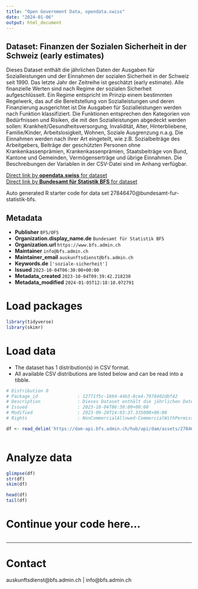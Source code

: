 ```yaml
---
title: "Open Government Data, opendata.swiss"
date: "2024-01-06"
output: html_document
---
```


## Dataset: Finanzen der Sozialen Sicherheit in der Schweiz (early estimates)

Dieses Dataset enthält die jährlichen Daten der Ausgaben für Sozialleistungen und der Einnahmen der sozialen Sicherheit in der Schweiz seit 1990. Das letzte Jahr der Zeitreihe ist geschätzt (early estimate). Alle finanzielle Werten sind nach Regime der sozialen Sicherheit aufgeschlüsselt. Ein Regime entspricht im Prinzip einem bestimmten Regelwerk, das auf die Bereitstellung von Sozialleistungen und deren Finanzierung ausgerichtet ist Die Ausgaben für Sozialleistungen werden nach Funktion klassifiziert. Die Funktionen entsprechen den Kategorien von Bedürfnissen und Risiken, die mit den Sozialleistungen abgedeckt werden sollen: Krankheit/Gesundheitsversorgung, Invalidität, Alter, Hinterbliebene, Familie/Kinder, Arbeitslosigkeit, Wohnen, Soziale Ausgrenzung n.a.g. Die Einnahmen werden nach ihrer Art eingeteilt, wie z.B. Sozialbeiträge des Arbeitgebers, Beiträge der geschützten Personen ohne Krankenkassenprämien, Krankenkassenprämien, Staatsbeiträge von Bund, Kantone und Gemeinden, Vermögenserträge und übrige Einnahmen. Die Beschreibungen der Variablen in der CSV-Datei sind im Anhang verfügbar.

[Direct link by **opendata.swiss** for dataset](https://opendata.swiss/de/dataset/finanzen-der-sozialen-sicherheit-in-der-schweiz-early-estimates)<br>
[Direct link by **Bundesamt für Statistik BFS** for dataset](https://www.bfs.admin.ch/asset/de/ts-x-13.02.02.02)

Auto generated R starter code for data set 27846470@bundesamt-fur-statistik-bfs.

## Metadata

- **Publisher** `BFS/OFS`
- **Organization.display_name.de** `Bundesamt für Statistik BFS`
- **Organization.url** `https://www.bfs.admin.ch`
- **Maintainer** `info@bfs.admin.ch`
- **Maintainer_email** `auskunftsdienst@bfs.admin.ch`
- **Keywords.de** `['soziale-sicherheit']`
- **Issued** `2023-10-04T06:30:00+00:00`
- **Metadata_created** `2023-10-04T09:39:42.218230`
- **Metadata_modified** `2024-01-05T12:18:10.072791`


# Load packages

```r

library(tidyverse)
library(skimr)

```

# Load data

-   The dataset has 1 distribution(s) in CSV format.
-   All available CSV distributions are listed below and can be read into a tibble.

```r

# Distribution 0
# Package_id               : 12771f5c-1694-44b3-8ce4-7978402dbf42
# Description              : Dieses Dataset enthält die jährlichen Daten der Ausgaben für Sozialleistungen und der Einnahmen der sozialen Sicherheit in der Schweiz seit 1990. Das letzte Jahr der Zeitreihe ist geschätzt (early estimate). Alle finanzielle Werten sind nach Regime der sozialen Sicherheit aufgeschlüsselt. Ein Regime entspricht im Prinzip einem bestimmten Regelwerk, das auf die Bereitstellung von Sozialleistungen und deren Finanzierung ausgerichtet ist Die Ausgaben für Sozialleistungen werden nach Funktion klassifiziert. Die Funktionen entsprechen den Kategorien von Bedürfnissen und Risiken, die mit den Sozialleistungen abgedeckt werden sollen: Krankheit/Gesundheitsversorgung, Invalidität, Alter, Hinterbliebene, Familie/Kinder, Arbeitslosigkeit, Wohnen, Soziale Ausgrenzung n.a.g. Die Einnahmen werden nach ihrer Art eingeteilt, wie z.B. Sozialbeiträge des Arbeitgebers, Beiträge der geschützten Personen ohne Krankenkassenprämien, Krankenkassenprämien, Staatsbeiträge von Bund, Kantone und Gemeinden, Vermögenserträge und übrige Einnahmen. Die Beschreibungen der Variablen in der CSV-Datei sind im Anhang verfügbar.
# Issued                   : 2023-10-04T06:30:00+00:00
# Modified                 : 2023-09-20T14:03:37.335000+00:00
# Rights                   : NonCommercialAllowed-CommercialWithPermission-ReferenceRequired

df <- read_delim('https://dam-api.bfs.admin.ch/hub/api/dam/assets/27846473/master')



```

# Analyze data

```r

glimpse(df)
str(df)
skim(df)

head(df)
tail(df)

```

# Continue your code here...

```r

```

------------------------------------------------------------------------

# Contact

auskunftsdienst@bfs.admin.ch | info@bfs.admin.ch

